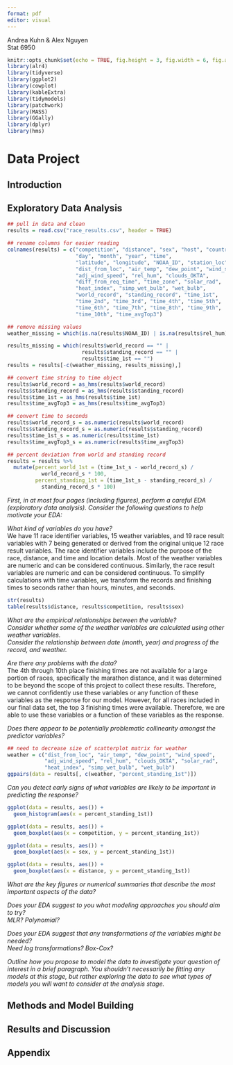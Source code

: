 ```yaml
---
format: pdf
editor: visual
---
```


Andrea Kuhn & Alex Nguyen \
Stat 6950

```r
knitr::opts_chunk$set(echo = TRUE, fig.height = 3, fig.width = 6, fig.align = 'center', message = FALSE, number_sections = FALSE)
library(alr4)
library(tidyverse)
library(ggplot2)
library(cowplot)
library(kableExtra)
library(tidymodels)
library(patchwork)
library(MASS)
library(GGally)
library(dplyr)
library(hms)
```

# Data Project

## Introduction


## Exploratory Data Analysis
```r
## pull in data and clean
results = read.csv("race_results.csv", header = TRUE)

## rename columns for easier reading
colnames(results) = c("competition", "distance", "sex", "host", "country",
                      "day", "month", "year", "time",
                      "latitude", "longitude", "NOAA_ID", "station_loc", 
                      "dist_from_loc", "air_temp", "dew_point", "wind_speed", 
                      "adj_wind_speed", "rel_hum", "clouds_OKTA", 
                      "diff_from_req_time", "time_zone", "solar_rad",
                      "heat_index", "simp_wet_bulb", "wet_bulb",
                      "world_record", "standing_record", "time_1st", 
                      "time_2nd", "time_3rd", "time_4th", "time_5th", 
                      "time_6th", "time_7th", "time_8th", "time_9th", 
                      "time_10th", "time_avgTop3")

## remove missing values
weather_missing = which(is.na(results$NOAA_ID) | is.na(results$rel_hum))

results_missing = which(results$world_record == "" | 
                        results$standing_record == "" | 
                        results$time_1st == "")
results = results[-c(weather_missing, results_missing),]

## convert time string to time object
results$world_record = as_hms(results$world_record)
results$standing_record = as_hms(results$standing_record)
results$time_1st = as_hms(results$time_1st)
results$time_avgTop3 = as_hms(results$time_avgTop3)

## convert time to seconds
results$world_record_s = as.numeric(results$world_record)
results$standing_record_s = as.numeric(results$standing_record)
results$time_1st_s = as.numeric(results$time_1st)
results$time_avgTop3_s = as.numeric(results$time_avgTop3)

## percent deviation from world and standing record
results = results %>% 
  mutate(percent_world_1st = (time_1st_s - world_record_s) / 
           world_record_s * 100,
         percent_standing_1st = (time_1st_s - standing_record_s) / 
           standing_record_s * 100)
```

*First, in at most four pages (including figures), perform a careful EDA (exploratory data analysis). Consider the following questions to help motivate your EDA:*

*What kind of variables do you have?*  
We have 11 race identifier variables, 15 weather variables, and 19 race result variables with 7 being generated or derived from the original unique 12 race result variables. The race identifier variables include the purpose of the race, distance, and time and location details. Most of the weather variables are numeric and can be considered continuous. Similarly, the race result variables are numeric and can be considered continuous. To simplify calculations with time variables, we transform the records and finishing times to seconds rather than hours, minutes, and seconds. 
```r
str(results)
table(results$distance, results$competition, results$sex)
```

*What are the empirical relationships between the variable?*  
*Consider whether some of the weather variables are calculated using other weather variables.*  
*Consider the relationship between date (month, year) and progress of the record, and weather.*

*Are there any problems with the data?*  
The 4th through 10th place finishing times are not available for a large portion of races, specifically the marathon distance, and it was determined to be beyond the scope of this project to collect these results. Therefore, we cannot confidently use these variables or any function of these variables as the response for our model. However, for all races included in our final data set, the top 3 finishing times were available. Therefore, we are able to use these variables or a function of these variables as the response.

*Does there appear to be potentially problematic collinearity amongst the predictor variables?*
```r
## need to decrease size of scatterplot matrix for weather
weather = c("dist_from_loc", "air_temp", "dew_point", "wind_speed", 
            "adj_wind_speed", "rel_hum", "clouds_OKTA", "solar_rad",
            "heat_index", "simp_wet_bulb", "wet_bulb")
ggpairs(data = results[, c(weather, "percent_standing_1st")])
```

*Can you detect early signs of what variables are likely to be important in predicting the response?*
```r
ggplot(data = results, aes()) +
  geom_histogram(aes(x = percent_standing_1st))

ggplot(data = results, aes()) + 
  geom_boxplot(aes(x = competition, y = percent_standing_1st))

ggplot(data = results, aes()) + 
  geom_boxplot(aes(x = sex, y = percent_standing_1st))

ggplot(data = results, aes()) + 
  geom_boxplot(aes(x = distance, y = percent_standing_1st))
```

*What are the key figures or numerical summaries that describe the most important aspects of the data?*


*Does your EDA suggest to you what modeling approaches you should aim to try?*  
*MLR? Polynomial?*

*Does your EDA suggest that any transformations of the variables might be needed?*  
*Need log transformations? Box-Cox?*

*Outline how you propose to model the data to investigate your question of interest in a brief paragraph. You shouldn’t necessarily be fitting any models at this stage, but rather exploring the data to see what types of models you will want to consider at the analysis stage.*

## Methods and Model Building


## Results and Discussion


## Appendix
